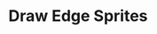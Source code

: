 ---
title: Draw Edge Sprites
description: Simple Astroids clone
pubDate: Nov. 14, 2017
heroImage: /tuts/gtk-ast/astroids_10.png
source: https://github.com/kion-dgl/DashGL-GTK-Astroids-Tutorial/tree/master/10_Draw_Edge_Sprites
---